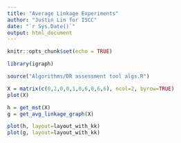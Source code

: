 ```yaml
---
title: "Average Linkage Experiments"
author: "Justin Lin for ISCC"
date: "`r Sys.Date()`"
output: html_document
---
```


```r
knitr::opts_chunk$set(echo = TRUE)

library(igraph)

source("Algorithms/DR assessment tool algs.R")
```

```r
X = matrix(c(0,2,0,0,1,0,6,0,6,6), ncol=2, byrow=TRUE)
plot(X)
```

```r
h = get_mst(X)
g = get_avg_linkage_graph(X)
```

```r
plot(h, layout=layout_with_kk)
plot(g, layout=layout_with_kk)
```

